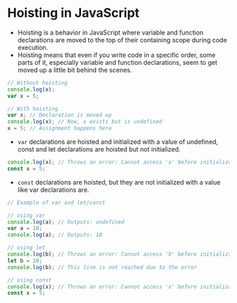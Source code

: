 # Hoisting in JavaScript

- Hoisting is a behavior in JavaScript where variable and function declarations are moved to the top of their containing scope during code execution.
- Hoisting means that even if you write code in a specific order, some parts of it, especially variable and function declarations, seem to get moved up a little bit behind the scenes.

```js showLineNumbers copy
// Without hoisting
console.log(x);
var x = 5;

// With hoisting
var x; // Declaration is moved up
console.log(x); // Now, x exists but is undefined
x = 5; // Assignment happens here
```

- `var` declarations are hoisted and initialized with a value of undefined, const and let declarations are hoisted but not initialized.

```js showLineNumbers copy
console.log(x); // Throws an error: Cannot access 'x' before initialization
const x = 5;
```

- `const` declarations are hoisted, but they are not initialized with a value like var declarations are.

```js showLineNumbers copy
// Example of var and let/const

// using var
console.log(a); // Outputs: undefined
var a = 10;
console.log(a); // Outputs: 10

// using let
console.log(b); // Throws an error: Cannot access 'b' before initialization
let b = 20;
console.log(b); // This line is not reached due to the error

// using const
console.log(x); // Throws an error: Cannot access 'x' before initialization
const x = 5;
```
